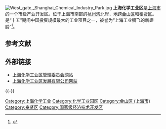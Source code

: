 {{expand|time=2014-07-06T11:44:36+00:00}}
[[File:West_gate,_Shanghai_Chemical_Industry_Park.jpg|thumb]]
'''上海化学工业区'''是[[上海市|上海市]]的一个市级产业开发区。位于上海市南部的[[杭州湾|杭州湾]]北岸，地跨[[金山区_(上海市)|金山区]]和[[奉贤区|奉贤区]]。是“十五”期间中国投资规模最大的工业项目之一，被誉为“上海工业腾飞的新翅膀”<ref>{{cite news|url=http://www.shanghai.gov.cn/shanghai/node2314/node2318/node9364/node23129/node23148/index.html|title=上海化学工业区|publisher=中国上海|accessdate=2014年7月6日|archive-url=https://web.archive.org/web/20140407052049/http://www.shanghai.gov.cn/shanghai/node2314/node2318/node9364/node23129/node23148/index.html|archive-date=2014-04-07|dead-url=no}}</ref>。
== 参考文献 ==
{{Reflist}}

== 外部链接 ==
* [http://www.scip.gov.cn/ 上海化学工业区管理委员会网站]{{Wayback|url=http://www.scip.gov.cn/ |date=20201107221320 }}
* [http://www.scip.com.cn/ 上海化学工业区发展有限公司网站]{{Wayback|url=http://www.scip.com.cn/ |date=20201024061405 }}
{{SH-stub}}
{{-}}
{{金山区行政区划}}
{{上海市功能性区域}}
{{国家级经济技术开发区}}

[[Category:上海化学工业|Category:上海化学工业]]
[[Category:化学工业园区|Category:化学工业园区]]
[[Category:金山区_(上海市)|Category:金山区 (上海市)]]
[[Category:奉贤区|Category:奉贤区]]
[[Category:国家级经济技术开发区|Category:国家级经济技术开发区]]